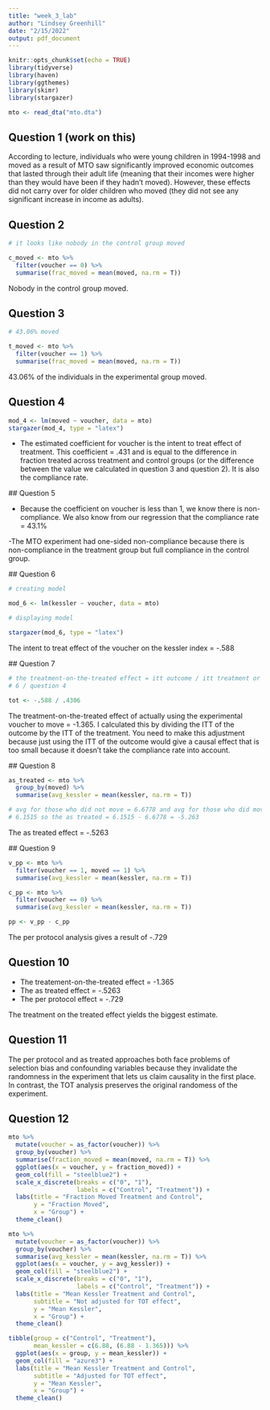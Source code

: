 ```yaml
---
title: "week_3_lab"
author: "Lindsey Greenhill"
date: "2/15/2022"
output: pdf_document
---
```


```r
knitr::opts_chunk$set(echo = TRUE)
library(tidyverse)
library(haven)
library(ggthemes)
library(skimr)
library(stargazer)

mto <- read_dta("mto.dta")
```

## Question 1 (work on this)

According to lecture, individuals who were young children in 1994-1998 and moved
as a result of MTO saw significantly improved economic outcomes that lasted
through their adult life (meaning that their incomes were higher than they would
have been if they hadn't moved). However, these effects did not carry over for
older children who moved (they did not see any significant increase in income as
adults).


## Question 2

```r

# it looks like nobody in the control group moved

c_moved <- mto %>%
  filter(voucher == 0) %>%
  summarise(frac_moved = mean(moved, na.rm = T))
```

Nobody in the control group moved. 

## Question 3

```r

# 43.06% moved

t_moved <- mto %>%
  filter(voucher == 1) %>%
  summarise(frac_moved = mean(moved, na.rm = T))
```

43.06% of the individuals in the experimental group moved.

## Question 4

```r
mod_4 <- lm(moved ~ voucher, data = mto)
stargazer(mod_4, type = "latex")
```

- The estimated coefficient for voucher is the intent to treat effect of
treatment. This coefficient = .431 and is equal to the difference in fraction treated
across treatment and control groups (or the difference between the value we
calculated in question 3 and question 2). It is also the compliance rate. 
 
 ## Question 5
 
 - Because the coefficient on voucher is less than 1, we know there is
 non-compliance. We also know from our regression that the compliance rate =
 43.1%
 
 -The MTO experiment had one-sided non-compliance because there is 
 non-compliance in the treatment group but full compliance in the control
 group. 
 
 ## Question 6
 
```r
# creating model

mod_6 <- lm(kessler ~ voucher, data = mto)

# displaying model

stargazer(mod_6, type = "latex")
```
 
 The intent to treat effect of the voucher on the kessler index = -.588
 
 ## Question 7
 
```r

# the treatment-on-the-treated effect = itt outcome / itt treatment or question
# 6 / question 4

tot <- -.588 / .4306
```
 
 The treatment-on-the-treated effect of actually using the experimental
 voucher to move = -1.365. I calculated this by dividing the ITT of the outcome
 by the ITT of the treatment. You need to make this adjustment because just 
 using the ITT of the outcome would give a causal effect that is too small
 because it doesn't take the compliance rate into account. 
 
 
 ## Question 8
 
 
```r
as_treated <- mto %>%
  group_by(moved) %>%
  summarise(avg_kessler = mean(kessler, na.rm = T))

# avg for those who did not move = 6.6778 and avg for those who did move =
# 6.1515 so the as treated = 6.1515 - 6.6778 = -5.263
```
 
 
 The as treated effect = -.5263
 
 
 ## Question 9
 
 
```r
v_pp <- mto %>%
  filter(voucher == 1, moved == 1) %>%
  summarise(avg_kessler = mean(kessler, na.rm = T))

c_pp <- mto %>%
  filter(voucher == 0) %>%
  summarise(avg_kessler = mean(kessler, na.rm = T))

pp <- v_pp - c_pp


```
 
 The per protocol analysis gives a result of -.729
 
## Question 10

- The treatement-on-the-treated effect = -1.365
- The as treated effect = -.5263
- The per protocol effect = -.729

The treatment on the treated effect yields the biggest estimate. 

## Question 11

The per protocol and as treated approaches both face problems of selection
bias and confounding variables because they invalidate the randomness in 
the experiment that lets us claim causality in the first place. In contrast,
the TOT analysis preserves the original randomess of the experiment. 

## Question 12

```r

mto %>%
  mutate(voucher = as_factor(voucher)) %>%
  group_by(voucher) %>%
  summarise(fraction_moved = mean(moved, na.rm = T)) %>%
  ggplot(aes(x = voucher, y = fraction_moved)) +
  geom_col(fill = "steelblue2") +
  scale_x_discrete(breaks = c("0", "1"),
                   labels = c("Control", "Treatment")) +
  labs(title = "Fraction Moved Treatment and Control",
       y = "Fraction Moved",
       x = "Group") +
  theme_clean()

mto %>%
  mutate(voucher = as_factor(voucher)) %>%
  group_by(voucher) %>%
  summarise(avg_kessler = mean(kessler, na.rm = T)) %>%
  ggplot(aes(x = voucher, y = avg_kessler)) +
  geom_col(fill = "steelblue2") +
  scale_x_discrete(breaks = c("0", "1"),
                   labels = c("Control", "Treatment")) +
  labs(title = "Mean Kessler Treatment and Control",
       subtitle = "Not adjusted for TOT effect",
       y = "Mean Kessler",
       x = "Group") +
  theme_clean()

tibble(group = c("Control", "Treatment"),
       mean_kessler = c(6.88, (6.88 - 1.365))) %>%
  ggplot(aes(x = group, y = mean_kessler)) +
  geom_col(fill = "azure3") +
  labs(title = "Mean Kessler Treatment and Control",
       subtitle = "Adjusted for TOT effect",
       y = "Mean Kessler",
       x = "Group") +
  theme_clean()
  

```

 

